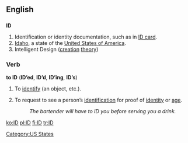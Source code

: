{{see|id|I’d}}

==English==

==={{Abbreviation}}===
'''ID'''

# Identification or identity documentation, such as in [[ID card]].
# [[Idaho]], a state of the [[United States of America]].
# Intelligent Design ([[creation]] [[theory]])

===Verb===
'''to ID''' ('''ID’ed''', '''ID’d''', '''ID’ing''', '''ID’s''')

# {{transitive}} To [[identify]] (an object, etc.).
# {{transitive}} To request to see a person’s [[identification]] for proof of [[identity]] or [[age]].
#: ''The bartender will have to ID you before serving you a drink.''

[[Category:US States]]

[[ko:ID]]
[[pl:ID]]
[[fi:ID]]
[[tr:ID]]